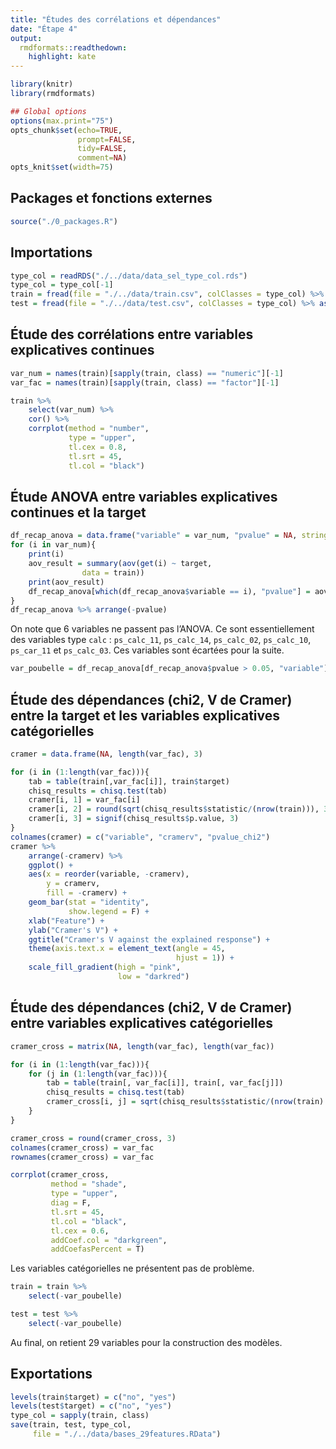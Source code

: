 ```yaml
---
title: "Études des corrélations et dépendances"
date: "Étape 4"
output:
  rmdformats::readthedown:
    highlight: kate
---
```


```r
library(knitr)
library(rmdformats)

## Global options
options(max.print="75")
opts_chunk$set(echo=TRUE,
               prompt=FALSE,
               tidy=FALSE,
               comment=NA)
opts_knit$set(width=75)
```

## Packages et fonctions externes

```r
source("./0_packages.R")
```

## Importations

```r
type_col = readRDS("./../data/data_sel_type_col.rds")
type_col = type_col[-1]
train = fread(file = "./../data/train.csv", colClasses = type_col) %>% as.data.frame()
test = fread(file = "./../data/test.csv", colClasses = type_col) %>% as.data.frame()
```

## Étude des corrélations entre variables explicatives continues

```r
var_num = names(train)[sapply(train, class) == "numeric"][-1]
var_fac = names(train)[sapply(train, class) == "factor"][-1]

train %>% 
    select(var_num) %>% 
    cor() %>% 
    corrplot(method = "number",
             type = "upper",
             tl.cex = 0.8,
             tl.srt = 45,
             tl.col = "black")
```

## Étude ANOVA entre variables explicatives continues et la target

```r
df_recap_anova = data.frame("variable" = var_num, "pvalue" = NA, stringsAsFactors = F)
for (i in var_num){
    print(i)
    aov_result = summary(aov(get(i) ~ target,
                data = train))
    print(aov_result)
    df_recap_anova[which(df_recap_anova$variable == i), "pvalue"] = aov_result[[1]][["Pr(>F)"]][1]
}
df_recap_anova %>% arrange(-pvalue)
```

On note que 6 variables ne passent pas l'ANOVA. Ce sont essentiellement des variables type `calc` : `ps_calc_11`, `ps_calc_14`, `ps_calc_02`, `ps_calc_10`, `ps_car_11` et `ps_calc_03`. Ces variables sont écartées pour la suite.

```r
var_poubelle = df_recap_anova[df_recap_anova$pvalue > 0.05, "variable"]
```






## Étude des dépendances (chi2, V de Cramer) entre la target et les variables explicatives catégorielles

```r
cramer = data.frame(NA, length(var_fac), 3)

for (i in (1:length(var_fac))){
    tab = table(train[,var_fac[i]], train$target)
    chisq_results = chisq.test(tab)
    cramer[i, 1] = var_fac[i]
    cramer[i, 2] = round(sqrt(chisq_results$statistic/(nrow(train))), 3)
    cramer[i, 3] = signif(chisq_results$p.value, 3)
}
colnames(cramer) = c("variable", "cramerv", "pvalue_chi2")
cramer %>% 
    arrange(-cramerv) %>% 
    ggplot() +
    aes(x = reorder(variable, -cramerv),
        y = cramerv,
        fill = -cramerv) +
    geom_bar(stat = "identity",
             show.legend = F) +
    xlab("Feature") +
    ylab("Cramer's V") +
    ggtitle("Cramer's V against the explained response") +
    theme(axis.text.x = element_text(angle = 45,
                                     hjust = 1)) +
    scale_fill_gradient(high = "pink",
                        low = "darkred")
```

## Étude des dépendances (chi2, V de Cramer) entre variables explicatives catégorielles

```r
cramer_cross = matrix(NA, length(var_fac), length(var_fac))

for (i in (1:length(var_fac))){
    for (j in (1:length(var_fac))){
        tab = table(train[, var_fac[i]], train[, var_fac[j]])
        chisq_results = chisq.test(tab)
        cramer_cross[i, j] = sqrt(chisq_results$statistic/(nrow(train) * (min(dim(tab)) -1)))
    }
}

cramer_cross = round(cramer_cross, 3)
colnames(cramer_cross) = var_fac
rownames(cramer_cross) = var_fac

corrplot(cramer_cross,
         method = "shade",
         type = "upper",
         diag = F,
         tl.srt = 45, 
         tl.col = "black",
         tl.cex = 0.6, 
         addCoef.col = "darkgreen", 
         addCoefasPercent = T)
```

Les variables catégorielles ne présentent pas de problème.

```r
train = train %>% 
    select(-var_poubelle)

test = test %>% 
    select(-var_poubelle)
```

Au final, on retient 29 variables pour la construction des modèles.

## Exportations

```r
levels(train$target) = c("no", "yes")
levels(test$target) = c("no", "yes")
type_col = sapply(train, class)
save(train, test, type_col,
     file = "./../data/bases_29features.RData")
```

